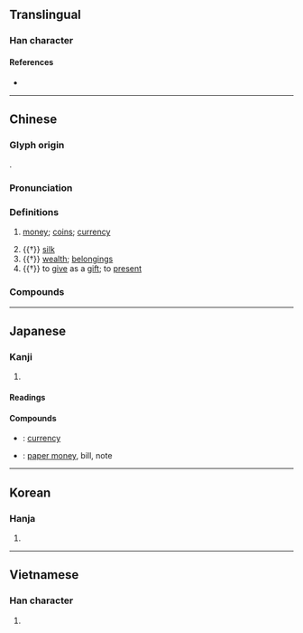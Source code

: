 {{also|币}}
{{character info}}
==Translingual==

===Han character===
{{Han char|rn=50|rad=巾|as=12|sn=15|four=98227|canj=FKLB|ids=⿱敝巾}}

====References====
* {{Han ref|kx=0337.020|dkj=09088|dj=0644.010|hdz=10753.010|uh=5E63|ud=24163|bh=B9F4|bd=47604}}

----

==Chinese==
{{zh-forms|s=币}}

===Glyph origin===
{{Han etym}}
{{Han compound|敝|巾|c1=p|c2=s|t2=towel|ls=psc}}.

===Pronunciation===
{{zh-pron
|m=bì
|ma=y
|c=bai6
|h=pfs=pi
|md=bê
|mn=qz,twv,xm:pē/zz:pī/tw,xm:pè
|mn-t=bi6
|w=3bi
|mc=y
|oc=y
|cat=n,v
}}

===Definitions===
{{zh-hanzi}}

# [[money]]; [[coin]]s; [[currency]]
#: {{zh-syn|錢}}
# {{†}} [[silk]]
# {{†}} [[wealth]]; [[belonging]]s
# {{†}} to [[give]] as a [[gift]]; to [[present]]

===Compounds===
{{zh-der|貨幣|港幣|硬幣|外幣|紙幣|金幣|錢幣|幣值|銀幣|法幣|澳幣|一角銀幣|人民幣|人民幣元|代幣|偽幣|儲備貨幣|儲幣|冥幣|刀幣|制幣|加密貨幣|加幣|劣幣驅逐良幣|卑辭厚幣|單一貨幣|變造幣|古幣|國際貨幣|國際貨幣基金|國際貨幣基金會|國際貨幣基金組織|幣別|幣制|幣制改革|投幣|投幣口|投硬幣|新臺幣|本位貨幣|本幣|歐洲貨幣|比特幣|泉幣|法定貨幣|流通貨幣|電子貨幣|百度幣|硬幣坯|硬貨幣|貨幣主義|貨幣交換|貨幣供應量|貨幣兌換|貨幣升值|貨幣單位|貨幣危機|貨幣回籠|貨幣地租|貨幣工資|貨幣市場|貨幣平價|貨幣政策|貨幣流通量|貨幣貶值|貨幣資本|贗幣|軟幣|輔幣|邊幣|通用貨幣|造幣廠|錢幣學|銅幣|鑄幣|鑄幣權|鎳幣}}

----

==Japanese==
{{wikipedia|lang=en|Gohei}}
{{wikipedia|lang=en|Ōnusa}}

===Kanji===
{{ja-kanji|grade=c|rs=巾12}}

# {{rfdef|ja|sort=巾12}}

====Readings====
{{ja-readings
|goon=べ
|kanon=へい
|kun=ぬさ-, みてぐら-, ぜに-, たから
}}

====Compounds====
* {{ja-r|貨幣|かへい}}: [[currency]]
* {{ja-r|紙幣|しへい}}: [[paper money]], bill, note


----

==Korean==

===Hanja===
{{ko-hanja|hangeul=폐|mr=p'ye}}

# {{rfdef|ko|sort=巾12}}

----

==Vietnamese==

===Han character===
{{vi-hantu|[[tệ]], [[giẻ]]|rs=巾12}}

# {{rfdef|vi}}